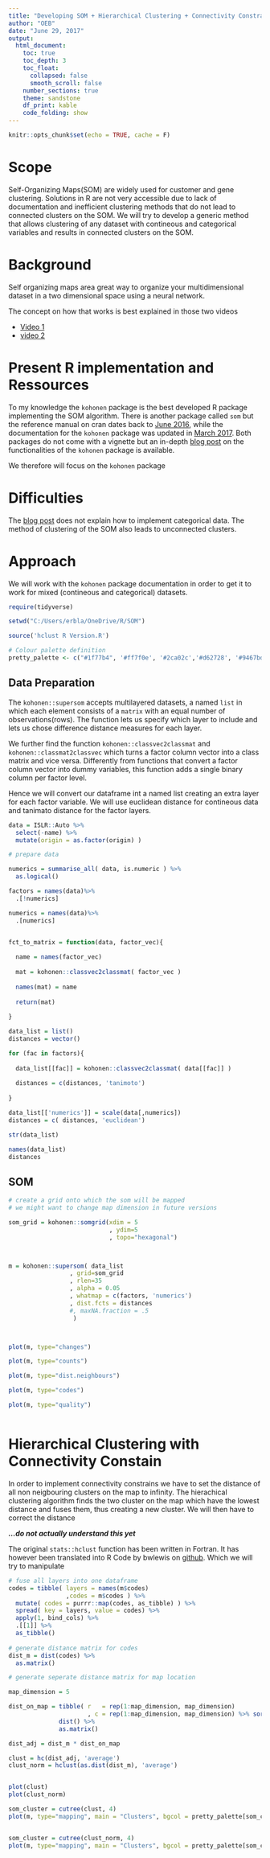 ```yaml
---
title: "Developing SOM + Hierarchical Clustering + Connectivity Constrains"
author: "OEB"
date: "June 29, 2017"
output: 
  html_document:
    toc: true
    toc_depth: 3
    toc_float: 
      collapsed: false
      smooth_scroll: false
    number_sections: true
    theme: sandstone
    df_print: kable  
    code_folding: show 
---
```


```r
knitr::opts_chunk$set(echo = TRUE, cache = F)
```

# Scope

Self-Organizing Maps(SOM) are widely used for customer and gene clustering. Solutions in R are not very accessible due to lack of documentation and inefficient clustering methods that do not lead to connected clusters on the SOM. We will try to develop a generic method that allows clustering of any dataset with contineous and categorical variables and results in connected clusters on the SOM.


# Background

Self organizing maps area great way to organize your multidimensional dataset in a two dimensional space using a neural network.

The concept on how that works is best explained in those two videos

- [Video 1](https://www.youtube.com/watch?v=HKj2ASG0DKQ#t=476.297807)  
- [video 2](https://www.youtube.com/watch?v=wRcnNyoXm_M#t=699.986893)

# Present R implementation and Ressources

To my knowledge the `kohonen` package is the best developed R package implementing the SOM algorithm. There is another package called `som` but the reference manual on cran dates back to [June 2016](https://cran.r-project.org/web/packages/som/index.html), while the documentation for the `kohonen` package was updated in [March 2017](https://cran.r-project.org/web/packages/kohonen/index.html). Both packages do not come with a vignette but an in-depth [blog post](https://www.r-bloggers.com/self-organising-maps-for-customer-segmentation-using-r/
http://en.proft.me/2016/11/29/modeling-self-organising-maps-r/) on the functionalities of the `kohonen` package is available. 
  
We therefore will focus on the `kohonen` package  

# Difficulties

The [blog post](https://www.r-bloggers.com/self-organising-maps-for-customer-segmentation-using-r/
http://en.proft.me/2016/11/29/modeling-self-organising-maps-r/) does not explain how to implement categorical data. The method of clustering of the SOM also leads to unconnected clusters.

# Approach

We will work with the `kohonen` package documentation in order to get it to work for mixed (contineous and categorical) datasets. 

```r
require(tidyverse)

setwd("C:/Users/erbla/OneDrive/R/SOM")

source('hclust R Version.R')

# Colour palette definition
pretty_palette <- c("#1f77b4", '#ff7f0e', '#2ca02c','#d62728', '#9467bd', '#8c564b', '#e377c2')

```


## Data Preparation

The `kohonen::supersom` accepts multilayered datasets, a named `list` in which each element consists of a `matrix` with an equal number of observations(rows).  The function lets us specify which layer to include and lets us chose difference distance measures for each layer.

We further find the function `kohonen::classvec2classmat` and `kohonen::classmat2classvec` which turns a factor column vector into a class matrix and vice versa. Differently from functions that convert a factor column vector into dummy variables, this function adds a single binary column per factor level.

Hence we will convert our dataframe int a named list creating an extra layer for each factor variable. We will use euclidean distance for contineous data and tanimato distance for the factor layers.


```r


data = ISLR::Auto %>%
  select(-name) %>%
  mutate(origin = as.factor(origin) )

# prepare data

numerics = summarise_all( data, is.numeric ) %>%
  as.logical()

factors = names(data)%>%
  .[!numerics]

numerics = names(data)%>%
  .[numerics]


fct_to_matrix = function(data, factor_vec){
  
  name = names(factor_vec)
  
  mat = kohonen::classvec2classmat( factor_vec )
  
  names(mat) = name
  
  return(mat)
  
}

data_list = list()
distances = vector()

for (fac in factors){
  
  data_list[[fac]] = kohonen::classvec2classmat( data[[fac]] )
  
  distances = c(distances, 'tanimoto')
  
}

data_list[['numerics']] = scale(data[,numerics])
distances = c( distances, 'euclidean')

str(data_list)

names(data_list)
distances
```

## SOM

```r

# create a grid onto which the som will be mapped
# we might want to change map dimension in future versions

som_grid = kohonen::somgrid(xdim = 5
                            , ydim=5
                            , topo="hexagonal")



m = kohonen::supersom( data_list
                 , grid=som_grid
                 , rlen=35
                 , alpha = 0.05
                 , whatmap = c(factors, 'numerics')
                 , dist.fcts = distances
                 #, maxNA.fraction = .5
                  )



plot(m, type="changes")

plot(m, type="counts")

plot(m, type="dist.neighbours")

plot(m, type="codes")

plot(m, type="quality")



```


# Hierarchical Clustering with Connectivity Constain

In order to implement connectivity constrains we have to set the distance of all non neigbouring clusters on the map to infinity. The hierachical clustering algorithm finds the two cluster on the map which have the lowest distance and fuses them, thus creating a new cluster. We will then have to correct the distance  

***...do not actually understand this yet ***  



The original `stats::hclust` function has been written in Fortran. It has however been translated into R Code by bwlewis on [github](https://github.com/bwlewis/hclust_in_R/blob/master/hc.R). Which we will try to manipulate



```r

# fuse all layers into one dataframe
codes = tibble( layers = names(m$codes)
                ,codes = m$codes ) %>%
  mutate( codes = purrr::map(codes, as_tibble) ) %>%
  spread( key = layers, value = codes) %>%
  apply(1, bind_cols) %>%
  .[[1]] %>%
  as_tibble()
  
# generate distance matrix for codes
dist_m = dist(codes) %>%
  as.matrix()

# generate seperate distance matrix for map location

map_dimension = 5

dist_on_map = tibble( r   = rep(1:map_dimension, map_dimension)
                      , c = rep(1:map_dimension, map_dimension) %>% sort() ) %>%  
              dist() %>%
              as.matrix()

dist_adj = dist_m * dist_on_map

clust = hc(dist_adj, 'average')
clust_norm = hclust(as.dist(dist_m), 'average')


plot(clust)
plot(clust_norm)

som_cluster = cutree(clust, 4)
plot(m, type="mapping", main = "Clusters", bgcol = pretty_palette[som_cluster])


som_cluster = cutree(clust_norm, 4)
plot(m, type="mapping", main = "Clusters", bgcol = pretty_palette[som_cluster])


```

